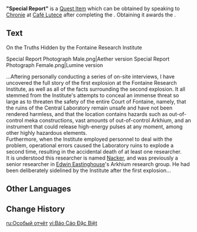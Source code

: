 {{Item Infobox
|id           = 120612
|image        = Item Special Report.png
|type         = Quest Items
|quality      = 0
|description  = A special report privately printed by [[Chronie]].<br>It is said that the contents record the "truth" that the Fontaine Research Institute wishes to hide...
|source1      = From [[Chronie]] at [[Café Lutece]] after completing ''[[Fontaine Research Institute Chronicles]]''
|source2      = 
|source3      = 
|source4      = 
|source5      = 
}}
'''"Special Report"''' is a [[Quest Item]] which can be obtained by speaking to [[Chronie]] at [[Café Lutece]] after completing the {{Quest|Fontaine Research Institute Chronicles}}. Obtaining it awards the {{Achievement|Solitary Report}}.

==Text==
On the Truths Hidden by the Fontaine Research Institute
<gallery>
Special Report Photograph Male.png|Aether version
Special Report Photograph Female.png|Lumine version
</gallery>
...Aftering{{sic}} personally conducting a series of on-site interviews, I have uncovered the full story of the first explosion at the Fontaine Research Institute, as well as all of the facts surrounding the second explosion. It all stemmed from the Institute's attempts to conceal an immense threat so large as to threaten the safety of the entire Court of Fontaine, namely, that the ruins of the Central Laboratory remain unsafe and have not been rendered harmless, and that the location contains hazards such as out-of-control meka constructions, vast amounts of out-of-control Arkhium, and an instrument that could release high-energy pulses at any moment, among other highly hazardous elements.<br>
Furthermore, when the Institute employed personnel to deal with the problem, operational errors caused the Laboratory ruins to explode a second time, resulting in the accidental death of at least one researcher.<br>
It is understood this researcher is named [[Nacker]], and was previously a senior researcher in [[Edwin Eastinghouse]]'s Arkhium research group. He had been deliberately sidelined by the Institute after the first explosion...

==Other Languages==
{{Other Languages
|en       = Special Report
|zhs      = 「特别报告」
|zhs_rm   = "Tèbié Bàogào"
|zht      = 「特別報告」
|zht_rm   = "Tèbié Bàogào"
|zh_tl    = "Special Report"
|ja       = 「特別記事」
|ja_rm    = "Tokubetsu Kiji"
|ja_tl    = "Special Report"
|ko       = 「특별 보고서」
|ko_rm    = 
|ko_tl    = "Special Report"
|es       = Informe especial
|es_tl    = Special Report
|fr       = Rapport spécial
|fr_tl    = Special Report
|ru       = Особый отчёт
|ru_tl    = Special Report
|th       = "รายงานพิเศษ"
|th_rm    = 
|th_tl    = 
|vi       = Báo Cáo Đặc Biệt
|vi_tl    = Special Report
|de       = „Sonderbericht“
|de_tl    = "Special Report"
|id       = Laporan Khusus
|id_tl    = Special Report
|pt       = Relatório Especial
|pt_tl    = 
|tr       = "Özel Rapor"
|tr_tl    = 
|it       = Rapporto speciale
|it_tl    = Special Report
}}

==Change History==
{{Change History|4.1}}

[[ru:Особый отчёт]]
[[vi:Báo Cáo Đặc Biệt]]